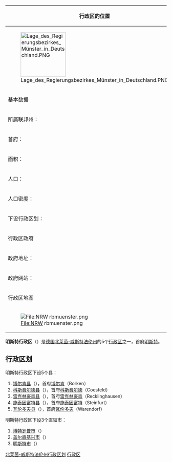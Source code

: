 {{noteTA|G1=德国地名|G2=Landkreis|G3=单位}}
{| cellpadding="2" style="float: right; width: 307px; background: #e3e3e3; margin-left: 1em; border-spacing: 1px;"
! colspan="2" | 行政区的位置
|- style="background: #ffffff; text-align: center;"
| colspan="2" style="width: 145px" | [[File:Lage_des_Regierungsbezirkes_Münster_in_Deutschland.PNG|140px]]
|-
! colspan="2" | 基本数据
|- style="background: #ffffff;"
| 所属联邦州：|| [[北莱茵-威斯特法伦州|北莱茵-威斯特法伦州]]
|- style="background: #ffffff;"
| 首府：|| [[明斯特|明斯特]]
|- style="background: #ffffff;"
| 面积：|| 6908.24 km²
|- style="background: #ffffff;"
| 人口：|| 2,619,372 <small>（2005年12月31日）</small>
|- style="background: #ffffff;"
| 人口密度：|| 379 人／km²
|- style="background: #ffffff;"
| 下设行政区划：|| 3个直辖市<br />5个县<br />总共78个市镇
|-
! colspan="2" | 行政区政府
|- style="background: #ffffff;"
| 政府地址：|| <small>Domplatz 1-3<br />48143 Münster</small>
|- style="background: #ffffff;"
| 政府网站：|| <small>[http://www.bezreg-muenster.nrw.de/ www.bezreg-muenster.nrw.de] {{Wayback|url=http://www.bezreg-muenster.nrw.de/ |date=20081014151318 }}</small>
|-
! colspan="2" | 行政区地图
|- style="background: #ffffff; text-align: center;"
| colspan="2" | [[File:NRW_rbmuenster.png|File:NRW rbmuenster.png]]
|}

'''明斯特行政区'''（'''{{lang|de|Regierungsbezirk Münster}}'''）是[[德国|德国]][[北莱茵-威斯特法伦州|北莱茵-威斯特法伦州]]的5个[[行政区_(德国)|行政区]]之一，首府[[明斯特|明斯特]]。

== 行政区划 ==

明斯特行政区下设5个县：
# [[博尔肯县|博尔肯县]]（{{lang|de|Kreis Borken}}），首府[[博尔肯|博尔肯]]（Borken）
# [[科斯费尔德县|科斯费尔德县]]（{{lang|de|Kreis Coesfeld}}），首府[[科斯费尔德|科斯费尔德]]（Coesfeld）
# [[雷克林豪森县|雷克林豪森县]]（{{lang|de|Kreis Recklinghausen}}），首府[[雷克林豪森|雷克林豪森]]（Recklinghausen）
# [[施泰因富特县|施泰因富特县]]（{{lang|de|Kreis Steinfurt}}），首府[[施泰因富特|施泰因富特]]（Steinfurt）
# [[瓦伦多夫县|瓦伦多夫县]]（{{lang|de|Kreis Warendorf}}），首府[[瓦伦多夫|瓦伦多夫]]（Warendorf）

明斯特行政区下设3个直辖市：
# [[博特罗普|博特罗普市]]（{{lang|de|Bottrop}}）
# [[盖尔森基兴|盖尔森基兴市]]（{{lang|de|Gelsenkirchen}}）
# [[明斯特|明斯特市]]（{{lang|de|Münster}}）

{{北莱茵-威斯特法伦州行政区划}}

{{Authority control}}
[[Category:德国行政区|北莱茵-威斯特法伦州行政区划]]
[[Category:北莱茵-威斯特法伦州行政区划|行政区]]